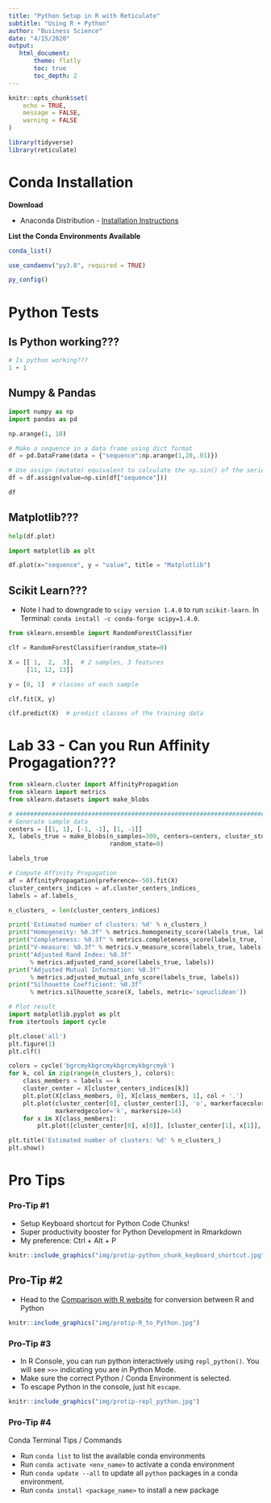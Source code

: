 ```yaml
---
title: "Python Setup in R with Reticulate"
subtitle: "Using R + Python"
author: "Business Science"
date: "4/15/2020"
output: 
   html_document:
       theme: flatly
       toc: true
       toc_depth: 2
---
```


```r
knitr::opts_chunk$set(
    echo = TRUE,
    message = FALSE,
    warning = FALSE
)
```

```r
library(tidyverse)
library(reticulate)
```

# Conda Installation

__Download__

- Anaconda Distribution - [Installation Instructions](https://docs.anaconda.com/anaconda/install/)

__List the Conda Environments Available__

```r
conda_list()
```

```r
use_condaenv("py3.8", required = TRUE)
```


```r
py_config()
```





# Python Tests

## Is Python working???

```python
# Is python working???
1 + 1
```


## Numpy & Pandas

```python
import numpy as np
import pandas as pd
```

```python
np.arange(1, 10)
```


```python
# Make a sequence in a data frame using dict format
df = pd.DataFrame(data = {"sequence":np.arange(1,20,.01)})

# Use assign (mutate) equivalent to calculate the np.sin() of the series
df = df.assign(value=np.sin(df["sequence"]))

df
```

## Matplotlib???

```python
help(df.plot)
```


```python
import matplotlib as plt

df.plot(x="sequence", y = "value", title = "Matplotlib")
```

## Scikit Learn???

- Note I had to downgrade to `scipy version 1.4.0` to run `scikit-learn`. In Terminal: `conda install -c conda-forge scipy=1.4.0`.


```python
from sklearn.ensemble import RandomForestClassifier

clf = RandomForestClassifier(random_state=0)

X = [[ 1,  2,  3],  # 2 samples, 3 features
     [11, 12, 13]]

y = [0, 1]  # classes of each sample

clf.fit(X, y)
```


```python
clf.predict(X)  # predict classes of the training data
```

# Lab 33 - Can you Run Affinity Progagation???

```python
from sklearn.cluster import AffinityPropagation
from sklearn import metrics
from sklearn.datasets import make_blobs

# #############################################################################
# Generate sample data
centers = [[1, 1], [-1, -1], [1, -1]]
X, labels_true = make_blobs(n_samples=300, centers=centers, cluster_std=0.5,
                            random_state=0)
```

```python
labels_true
```


```python
# Compute Affinity Propagation
af = AffinityPropagation(preference=-50).fit(X)
cluster_centers_indices = af.cluster_centers_indices_
labels = af.labels_

n_clusters_ = len(cluster_centers_indices)

print('Estimated number of clusters: %d' % n_clusters_)
print("Homogeneity: %0.3f" % metrics.homogeneity_score(labels_true, labels))
print("Completeness: %0.3f" % metrics.completeness_score(labels_true, labels))
print("V-measure: %0.3f" % metrics.v_measure_score(labels_true, labels))
print("Adjusted Rand Index: %0.3f"
      % metrics.adjusted_rand_score(labels_true, labels))
print("Adjusted Mutual Information: %0.3f"
      % metrics.adjusted_mutual_info_score(labels_true, labels))
print("Silhouette Coefficient: %0.3f"
      % metrics.silhouette_score(X, labels, metric='sqeuclidean'))
```

```python
# Plot result
import matplotlib.pyplot as plt
from itertools import cycle

plt.close('all')
plt.figure(1)
plt.clf()

colors = cycle('bgrcmykbgrcmykbgrcmykbgrcmyk')
for k, col in zip(range(n_clusters_), colors):
    class_members = labels == k
    cluster_center = X[cluster_centers_indices[k]]
    plt.plot(X[class_members, 0], X[class_members, 1], col + '.')
    plt.plot(cluster_center[0], cluster_center[1], 'o', markerfacecolor=col,
             markeredgecolor='k', markersize=14)
    for x in X[class_members]:
        plt.plot([cluster_center[0], x[0]], [cluster_center[1], x[1]], col)

plt.title('Estimated number of clusters: %d' % n_clusters_)
plt.show()
```


# Pro Tips

### Pro-Tip #1

- Setup Keyboard shortcut for Python Code Chunks!
- Super productivity booster for Python Development in Rmarkdown
- My preference: Ctrl + Alt + P


```r
knitr::include_graphics("img/protip-python_chunk_keyboard_shortcut.jpg")
```

## Pro-Tip #2

- Head to the [Comparison with R website](https://pandas.pydata.org/docs/getting_started/comparison/comparison_with_r.html) for conversion between R and Python

```r
knitr::include_graphics("img/protip-R_to_Python.jpg")
```



### Pro-Tip #3

- In R Console, you can run python interactively using `repl_python()`. You will see `>>>` indicating you are in Python Mode.
- Make sure the correct Python / Conda Environment is selected. 
- To escape Python in the console, just hit `escape`. 

```r
knitr::include_graphics("img/protip-repl_python.jpg")
```

### Pro-Tip #4

Conda Terminal Tips / Commands

- Run `conda list` to list the available conda environments
- Run `conda activate <env_name>` to activate a conda environment
- Run `conda update --all` to update all `python` packages in a conda environment. 
- Run `conda install <package_name>` to install a new package


